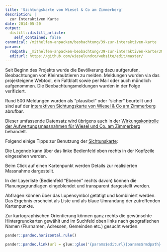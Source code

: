 ```yaml
---
title: 'Sichtungskarte von Wiesel & Co am Zimmerberg'
description: |
  zur Interaktiven Karte
date: 2014-05-20
output:
  distill::distill_article:
    self_contained: false
canonical: /mithelfen-anpacken/beobachtung/39-zur-interaktiven-karte
params:
  rmdpath: _mithelfen-anpacken-beobachtung/39-zur-interaktiven-karte/39-zur-interaktiven-karte.Rmd
  editurl: https://github.com/wieselundco/website/edit/master/
---
```


Seit Beginn des Projekts wurde die Bevölkerung dazu aufgerufen, Beobachtungen von Kleinraubtieren zu melden. Meldungen wurden via das projekteigene Webtool, ein Faltblatt sowie per Mail oder auch mündlich aufgenommen. Die Beobachtungsmeldungen wurden in der Folge verifiziert. 

Rund 500 Meldungen wurden als “plausibel” oder “sicher” beurteilt und sind auf der [interaktiven Sichtungskarte von Wiesel & Co am Zimmerberg](http://gis.lsfm.zhaw.ch/portal/apps/webappviewer/index.html?id=ab36b8f1202244b7bdcc860e06be2270) abrufbar.

Dieser umfassende Datensatz wird übrigens auch in der [Wirkungskontrolle der Aufwertungsmassnahmen für Wiesel und Co. am Zimmerberg](https://forschung.wieselundco.ch/erfolgskontrolle) behandelt. 

Folgend einige Tipps zur Benutzung der [Sichtunskarte](http://gis.lsfm.zhaw.ch/portal/apps/webappviewer/index.html?id=ab36b8f1202244b7bdcc860e06be2270):

Die Legende kann über das linke Bedienfeld oben rechts in der Kopfzeile eingesehen werden.

Beim Click auf einen Kartenpunkt werden Details zur realisierten Massnahme dargestellt.

In der Layerliste (Bedienfeld "Ebenen" rechts davon) können die Planungsgrundlagen eingeblendet und transparent dargestellt werden.

Abfragen können über das Lupensymbol getätigt und kombiniert werden. Das Ergebnis erscheint als Liste und als blaue Umrandung der zutreffenden Kartenpunkte.

Zur kartographischen Orientierung können ganz rechts die gewünschte Hintergrundkarten gewählt und im Suchfeld oben links nach geografischen Namen (Flurnamen, Adressen, Gemeinden etc.) gesucht werden.


```r
pander::pandoc.horizontal.rule()

pander::pandoc.link(url = glue::glue('{params$editurl}{params$rmdpath}'),text = 'Artikel bearbeiten')
```

<!--http://wieselundco.ch/mithelfen-anpacken/beobachtung/39-zur-interaktiven-karte-->
